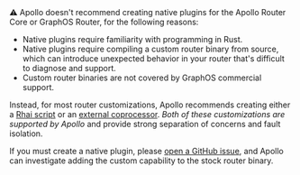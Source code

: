 <Note>
⚠️ Apollo doesn't recommend creating native plugins for the Apollo Router Core or GraphOS Router, for the following reasons:

- Native plugins require familiarity with programming in Rust.
- Native plugins require compiling a custom router binary from source, which can introduce unexpected behavior in your router that's difficult to diagnose and support.
- Custom router binaries are not covered by GraphOS commercial support.

Instead, for most router customizations, Apollo recommends creating either a [Rhai script](https://www.apollographql.com/docs/graphos/routing/customization/rhai/) or an [external coprocessor](https://www.apollographql.com/docs/router/customizations/coprocessor). _Both of these customizations are supported by Apollo_ and provide strong separation of concerns and fault isolation.

If you must create a native plugin, please [open a GitHub issue](https://github.com/apollographql/router/issues), and Apollo can investigate adding the custom capability to the stock router binary.

</Note>
